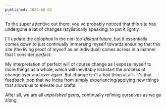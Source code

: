 ```yaml
---
published: 2024-08-02
---
```


To the super attentive out there: you've probably noticed that this site has undergone a **lot** of changes (stylistically speaking) to put it lightly.

I'll update the colophon in the _not-too-distant_ future, but it essentially comes down to just continually immersing myself towards ensuring that this site (the living proof of myself as an individual) comes across in a manner that I consider _perfect_.

My interpretation of perfect will of course change as I expose myself to more things as a whole, which will inevitably kickstart the process of change over and over again. But change isn't a bad thing at all...it's that feedback loop that we incite from simply experiencing/applying new things that allows us to elevate our crafts.

After all, we are all _unpolished gems_, continually refining ourselves as we go along.
